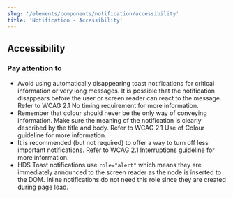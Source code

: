 ```yaml
---
slug: '/elements/components/notification/accessibility'
title: 'Notification - Accessibility'
---
```




## Accessibility

### Pay attention to
- Avoid using automatically disappearing toast notifications for critical information or very long messages. It is possible that the notification disappears before the user or screen reader can react to the message. Refer to <Link size="M" href="https://www.w3.org/WAI/WCAG21/Understanding/no-timing.html" external>WCAG 2.1 No timing requirement</Link> for more information.
- Remember that colour should never be the only way of conveying information. Make sure the meaning of the notification is clearly described by the title and body. Refer to <Link size="M" href="https://www.w3.org/WAI/WCAG21/Understanding/use-of-color.html" external>WCAG 2.1 Use of Colour guideline</Link> for more information.
- It is recommended (but not required) to offer a way to turn off less important notifications. Refer to <Link size="M" href="https://www.w3.org/WAI/WCAG21/Understanding/interruptions.html" external>WCAG 2.1 Interruptions guideline</Link> for more information.
- HDS Toast notifications use `role="alert"` which means they are immediately announced to the screen reader as the node is inserted to the DOM. Inline notifications do not need this role since they are created during page load.

